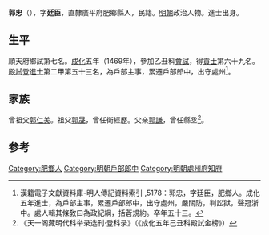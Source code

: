 {{Otheruses|other=名为郭廷臣的其他人物|郭廷臣}}

'''郭忠'''（{{bd|1436年||1488年}}），字'''廷臣'''，直隸廣平府肥鄉縣人，民籍。[[明朝|明朝]]政治人物。進士出身。

== 生平 ==
順天府鄉試第七名。[[成化|成化]]五年（1469年），參加乙丑科[[會試|會試]]，得[[貢士|貢士]]第六十九名。[[殿試|殿試]]登[[進士|進士]]第二甲第五十三名，為戶部主事，累遷戶部郎中，出守處州<ref>漢籍電子文獻資料庫-明人傳記資料索引 ,5178：郭忠，字廷臣，肥鄉人。成化五年進士，為戶部主事，累遷戶部郎中，出守處州，嚴關防，判訟獄，聲冠浙中。處人輯其條敎曰為政紀綱，括蒼規約。卒年五十三。</ref>。

== 家族 ==
曾祖父[[郭仁美|郭仁美]]。祖父[[郭晟|郭晟]]，曾任衛經歷。父亲[[郭謙|郭謙]]，曾任縣丞<ref>《天一阁藏明代科举录选刊·登科录》（《成化五年己丑科殿試金榜》）</ref>。

==参考==
{{reflist}}

{{start box}}
{{s-off}}
{{s-before|[[劉鈺|劉鈺]]}}
{{s-title|明朝處州府知府|成化年間}}
{{s-after|[[傅鼐_(成化進士)|傅鼐]]}}
{{end box}}

{{成化五年己丑科殿試金榜}}

{{Authority control}}

{{DEFAULTSORT:Guo郭}}
[[Category:肥鄉人|Category:肥鄉人]]
[[Category:明朝戶部郎中|Category:明朝戶部郎中]]
[[Category:明朝處州府知府|Category:明朝處州府知府]]


{{明朝人物小作品}}